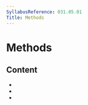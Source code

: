 ```yaml
---
SyllabusReference: 031.05.01
Title: Methods
---
```


# Methods

## Content

- <Link href="031.05.01.01" />
- <Link href="031.05.01.02" />
- <Link href="031.05.01.03" />

